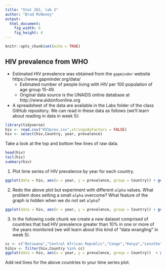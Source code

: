 ---
title: "Stat 261, lab 2"
author: "Brad McNeney"
output: 
  html_document:
    fig_width: 6
    fig_height: 4
---

```{r setup, include=FALSE}
knitr::opts_chunk$set(echo = TRUE)
```


## HIV prevalence from WHO

- Estimated HIV prevalence was obtained from the 
`gapminder` website https://www.gapminder.org/data/
    * Estimated number of people living with HIV per 100 population of age group 15-49.
    * Original data source is the UNAIDS online database at 
    http://www.aidsinfoonline.org
    
- A spreadsheet of the data are available in the Labs folder of the class GitHub repository. We 
can read in these data as follows (we'll learn about reading in data in week 5):

```{r}
library(tidyverse)
hiv <- read.csv("HIVprev.csv",stringsAsFactors = FALSE)
hiv <- select(hiv,Country, year, prevalence)
```

Take a look at the top and bottom few
lines of raw data.

```{r}
head(hiv)
tail(hiv)
summary(hiv)
```


1. Plot time series of HIV prevalence by year for each country.
```{r}
ggplot(data = hiv, aes(x = year, y = prevalence, group = Country)) + geom_line()

```

2. Redo the above plot but experiment with different `alpha` values. What problem
does setting a small `alpha` overcome? What feature of the graph 
is hidden when we do not set `alpha`?
```{r}
ggplot(data = hiv, aes(x = year, y = prevalence, group = Country)) + geom_line(alpha=0.1)

```
3. In the following code chunk we create a new dataset comprised of countries that had HIV prevalence 
greater than 10% in one or more of the years monitored (we will learn about this kind of 
"data wrangling" in week 5).

```{r}
cc <- c("Botswana","Central African Republic","Congo","Kenya","Lesotho","Malawi","Namibia","South Africa","Swaziland","Uganda","Zambia","Zimbabwe")
hihiv <- filter(hiv,Country %in% cc)
ggplot(data = hiv, aes(x = year, y = prevalence, group = Country))  + geom_line(alpha = 0.1) + geom_line(data = hihiv, color = "red")
```

Add red lines for the above countries to your time series plot.
